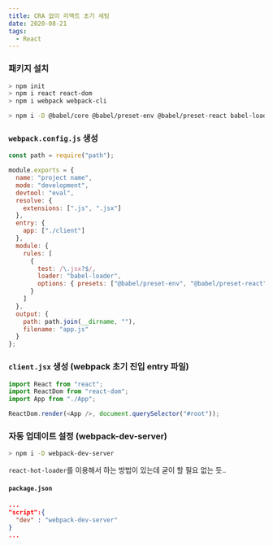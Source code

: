 ```yaml
---
title: CRA 없이 리액트 초기 세팅
date: 2020-08-21
tags:
  - React
---
```


### 패키지 설치

```bash
> npm init
> npm i react react-dom
> npm i webpack webpack-cli

> npm i -D @babel/core @babel/preset-env @babel/preset-react babel-loader
```

### `webpack.config.js` 생성

```javascript
const path = require("path");

module.exports = {
  name: "project name",
  mode: "development",
  devtool: "eval",
  resolve: {
    extensions: [".js", ".jsx"]
  },
  entry: {
    app: ["./client"]
  },
  module: {
    rules: [
      {
        test: /\.jsx?$/,
        loader: "babel-loader",
        options: { presets: ["@babel/preset-env", "@babel/preset-react"] }
      }
    ]
  },
  output: {
    path: path.join(__dirname, ""),
    filename: "app.js"
  }
};

```

### `client.jsx` 생성 (webpack 초기 진입 entry 파일)

```javascript
import React from "react";
import ReactDom from "react-dom";
import App from "./App";

ReactDom.render(<App />, document.querySelector("#root"));

```



### 자동 업데이트 설정 (webpack-dev-server)

```bash
> npm i -D webpack-dev-server
```

`react-hot-loader`를 이용해서 하는 방법이 있는데 굳이 할 필요 없는 듯..

#### `package.json`

```json
...
"script":{
  "dev" : "webpack-dev-server"
}
...
```

